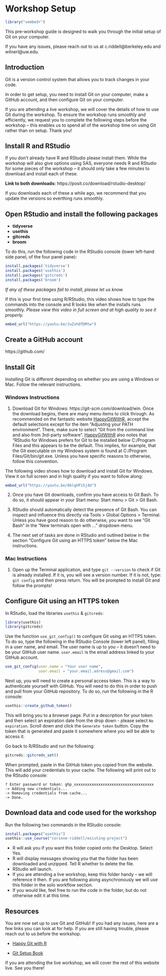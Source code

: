 # Workshop Setup

```r
library("vembedr")
```

This pre-workshop guide is designed to walk you through the initial setup of Git
on your computer.  

If you have any issues, please reach out to us at c.riddell@berkeley.edu and 
wilnerl@uw.edu.   

## Introduction

Git is a version control system that allows you to track changes in your code.  

In order to get setup, you need to install Git on your computer, make a GitHub 
account, and then configure Git on your computer.  

If you are attending a live workshop, we will cover the details of how to use 
Git during the workshop. To ensure the workshop runs smoothly and efficiently, 
we request you to complete the following steps before the workshop -- this 
enables us to spend all of the workshop time on using Git rather than on setup.
Thank you!

## Install R and RStudio

If you don't already have R and RStudio please install them. While the workshop
will also give options using SAS, everyone needs R and RStudio for some pieces 
of the workshop -- it should only take a few minutes to download and install 
each of these. 

**Link to both downloads:** https://posit.co/download/rstudio-desktop/  

If you downloads each of these a while ago, we recommend that you update the 
versions so everthing runs smoothly. 

## Open RStudio and install the following packages

- **tidyverse**
- **usethis**
- **gitcreds**
- **broom**

To do this, run the following code in the RStudio console (lower left-hand side
panel, of the four panel pane):

```r
install.packages('tidyverse')
install.packages('usethis')
install.packages('gitcreds')
install.packages('broom')
```

*If any of these packages fail to install, please let us know.*   

If this is your first time using R/RStudio, this video shows how to type the 
commands into the console and R looks like when the installs runs smoothly. 
*Please view this video in full screen and at high quality to see it properly.*

```r
embed_url("https://youtu.be/JuZxhOTDMtw")
```

## Create a GitHub account

https://github.com/

## Install Git

Installing Git is different depending on whether you are using a Windows or Mac. 
Follow the relevant instructions.

### Windows Instructions

1) Download Git for Windows: https://git-scm.com/download/win. Once the download
begins, there are many menu items to click through. As recommended on the 
fantastic website [HappyGitWithR](https://happygitwithr.com/install-git), accept
the default selections except for the item "Adjusting your PATH environment". 
There, make sure to select “Git from the command line and also from 3rd-party 
software”. [HappyGitWithR](https://happygitwithr.com/install-git) also notes 
that "RStudio for Windows prefers for Git to
be installed below C:/Program Files and this appears to be the default. This 
implies, for example, that the Git executable on my Windows system is found at 
C:/Program Files/Git/bin/git.exe. Unless you have specific reasons to otherwise,
follow this convention.

The following video shows how to download and install Git for Windows. View it 
on full screen and in high quality if you want to follow along:

```r
embed_url("https://youtu.be/0blgUPi5j4U")
```

2) Once you have Git downloads, confirm you have access to Git Bash. To do so, 
it should appear in your Start menu: Start menu > Git > Git Bash.
 
3) RStudio should automatically detect the presence of Git Bash. You can inspect
and influence this directly via Tools > Global Options > Terminal. Unless you 
have good reason to do otherwise, you want to see “Git Bash” in the “New 
terminals open with …” dropdown menu.

4) The next set of tasks are done in RStudio and outlined below in the section
"Configure Git using an HTTPS token" below the Mac instructions.

### Mac Instructions

1) Open up the Terminal application, and type `git --version` to check if Git is
already installed. If it is, you will see a version number. If it is not, type: 
`git config` and then press return. You will be prompted to install Git and 
follow the prompts! 

## Configure Git using an HTTPS token

In RStudio, load the libraries `usethis` & `gitcreds`:  

```r
library(usethis)
library(gitcreds)
```

Use the function `use_git_config()` to configure Git using an HTTPS token. To 
do so, type the following in the RStudio Console (lower left panel), filling in 
a user name, and email. The user name is up to you -- it doesn't need to be your
GitHub user name. `user.email` is the email address linked to your GitHub 
account.

```r
use_git_config(user.name = "Your user name",
               user.email = "your.email.adress@gmail.com")
```

Next up, you will need to create a personal access token. This is a way to 
authenticate yourself with GitHub. You will need to do this in order to push and
pull from your GitHub repository.  To do so, run the following in the R console:   

```r
usethis::create_github_token()  
```

This will bring you to a browser page. Put in a description for your token and 
then select an expiration date from the drop down - please select `No expiration`.
Scroll down and click the `Generate token` button. Copy the token that is 
generated and paste it somewhere where you will be able to access it. 

Go back to R/RStudio and run the following:  

```r
gitcreds::gitcreds_set()
```

When prompted, paste in the GitHub token you copied from the website. This will 
add your credentials to your cache. The following will print out to the RStudio 
console:    

```
? Enter password or token: ghp_xxxxxxxxxxxxxxxxxxxxxxxxxxxxxxxxxxxx  
-> Adding new credentials...
-> Removing credentials from cache...
-> Done.
```  

## Download data and code used for the workshop

Run the following two commands in the RStudio console:

```r
install.packages("usethis")
usethis::use_course("corinne-riddell/existing-project")
```

* R will ask you if you want this folder copied onto the Desktop. Select Yes.
* R will display messages showing you that the folder has been downloaded and unzipped.
Tell R whether to delete the file.
* RStudio will launch.
* If you are attending a live workshop, keep this folder handy -- we will reference
it then. If you are following along asynchronously we will use this folder in the 
solo workflow section.
* If you would like, feel free to run the code in the folder, but do not otherwise
edit it at this time.


## Resources

You are now set up to use Git and GitHub! If you had any issues, here are 
a few links you can look at for help. If you are still having trouble, please 
reach out to us before the workshop.

- [Happy Git with R](https://happygitwithr.com/)  

- [Git Setup Book](https://git-scm.com/book/en/v2/Getting-Started-About-Version-ControlLinks)

If you are attending the live workshop, we will cover the rest of this website
live. See you there!
